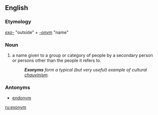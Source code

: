 ==English==
===Etymology===
''[[exo-]]'' "outside" + ''[[-onym]]'' "name"

===Noun===
{{wikipedia}}
{{en-noun}}

# a name given to a group or category of people by a secondary person or persons other than the people it refers to. 
#:'''''Exonyms''' form a typical (but very useful) example of cultural [[chauvinism]].''

===Antonyms===
*[[endonym]]

[[ru:exonym]]